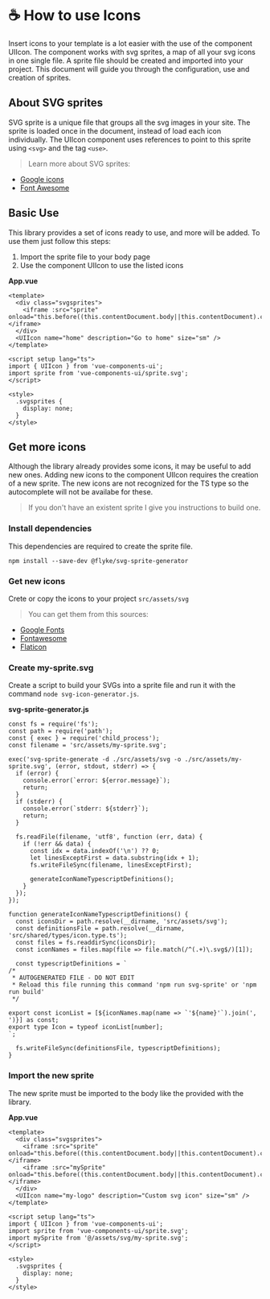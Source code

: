 
<Meta title="Docs/Icons"/>

# ☕ How to use Icons

Insert icons to your template is a lot easier with the use of the component UIIcon. The component works with svg sprites, a map of all your svg icons in one single file.
A sprite file should be created and imported into your project. This document will guide you through the configuration, use and creation of sprites.

## About SVG sprites

SVG sprite is a unique file that groups all the svg images in your site. The sprite is loaded once in the document, instead of load each icon individually. The UIIcon component uses references to point to this sprite using `<svg>` and the tag `<use>`.

> Learn more about SVG sprites:
- [Google icons](https://fonts.google.com/icons)
- [Font Awesome](https://fontawesome.com/v5/docs/web/advanced/svg-sprites)

## Basic Use

This library provides a set of icons ready to use, and more will be added. To use them just follow this steps:

1. Import the sprite file to your body page
2. Use the component UIIcon to use the listed icons

**App.vue**

```
<template>
  <div class="svgsprites">
    <iframe :src="sprite" onload="this.before((this.contentDocument.body||this.contentDocument).children[0]);this.remove()"></iframe>
  </div>
  <UIIcon name="home" description="Go to home" size="sm" />
</template>

<script setup lang="ts">
import { UIIcon } from 'vue-components-ui';
import sprite from 'vue-components-ui/sprite.svg';
</script>

<style>
  .svgsprites {
    display: none;
  }
</style>
```

## Get more icons

Although the library already provides some icons, it may be useful to add new ones.
Adding new icons to the component UIIcon requires the creation of a new sprite.
The new icons are not recognized for the TS type so the autocomplete will not be availabe for these.

> If you don't have an existent sprite I give you instructions to build one.

### Install dependencies

This dependencies are required to create the sprite file.

`npm install --save-dev @flyke/svg-sprite-generator`

### Get new icons

Crete or copy the icons to your project `src/assets/svg`

> You can get them from this sources:

- [Google Fonts](https://fonts.google.com/icons)
- [Fontawesome](https://fontawesome.com/icons)
- [Flaticon](https://www.flaticon.com/icons)

### Create my-sprite.svg

Create a script to build your SVGs into a sprite file and run it with the command `node svg-icon-generator.js`.

**svg-sprite-generator.js**

```
const fs = require('fs');
const path = require('path');
const { exec } = require('child_process');
const filename = 'src/assets/my-sprite.svg';

exec('svg-sprite-generate -d ./src/assets/svg -o ./src/assets/my-sprite.svg', (error, stdout, stderr) => {
  if (error) {
    console.error(`error: ${error.message}`);
    return;
  }
  if (stderr) {
    console.error(`stderr: ${stderr}`);
    return;
  }

  fs.readFile(filename, 'utf8', function (err, data) {
    if (!err && data) {
      const idx = data.indexOf('\n') ?? 0;
      let linesExceptFirst = data.substring(idx + 1);
      fs.writeFileSync(filename, linesExceptFirst);

      generateIconNameTypescriptDefinitions();
    }
  });
});

function generateIconNameTypescriptDefinitions() {
  const iconsDir = path.resolve(__dirname, 'src/assets/svg');
  const definitionsFile = path.resolve(__dirname, 'src/shared/types/icon.type.ts');
  const files = fs.readdirSync(iconsDir);
  const iconNames = files.map(file => file.match(/^(.+)\.svg$/)[1]);

  const typescriptDefinitions = `
/*
 * AUTOGENERATED FILE - DO NOT EDIT
 * Reload this file running this command 'npm run svg-sprite' or 'npm run build'
 */

export const iconList = [${iconNames.map(name => `'${name}'`).join(', ')}] as const;
export type Icon = typeof iconList[number];
`;

  fs.writeFileSync(definitionsFile, typescriptDefinitions);
}
```

### Import the new sprite

The new sprite must be imported to the body like the provided with the library.

**App.vue**

```
<template>
  <div class="svgsprites">
    <iframe :src="sprite" onload="this.before((this.contentDocument.body||this.contentDocument).children[0]);this.remove()"></iframe>
    <iframe :src="mySprite" onload="this.before((this.contentDocument.body||this.contentDocument).children[0]);this.remove()"></iframe>
  </div>
  <UIIcon name="my-logo" description="Custom svg icon" size="sm" />
</template>

<script setup lang="ts">
import { UIIcon } from 'vue-components-ui';
import sprite from 'vue-components-ui/sprite.svg';
import mySprite from '@/assets/svg/my-sprite.svg';
</script>

<style>
  .svgsprites {
    display: none;
  }
</style>
```
